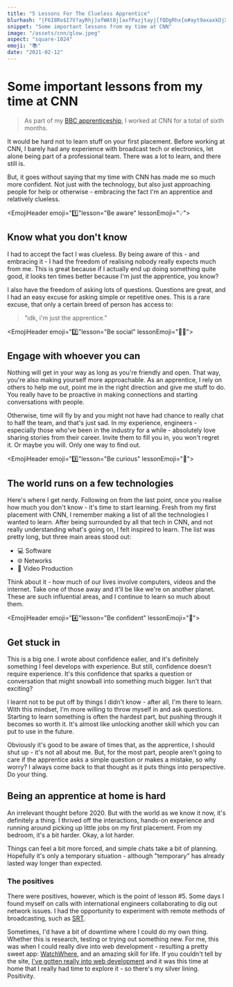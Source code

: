 ```yaml
---
title: "5 Lessons For The Clueless Apprentice"
blurhash: "|F6I8Ro$I7V?ayRhj]ofWAt8j[axfPazjtayj[fQDgRhx{o#ayt9axaxkDjXWBkDj]ayj[j[j[a}%johMvWAj]W9f6j@WAt8a#aeayj[j@axf6axV=WAo#j]WAj[j]j]kDoKWBfkj@aeayj]j]j]axWBjuj]ogkCaeadWA"
snippet: "Some important lessons from my time at CNN"
image: "/assets/cnn/glow.jpeg"
aspect: "square-1024"
emoji: "📚"
date: "2021-02-12"
---
```


# Some important lessons from my time at CNN

> As part of my [BBC apprenticeship](/bbc), I worked at CNN for a total of sixth months.

It would be hard not to learn stuff on your first placement. Before working at CNN, I barely had any experience with broadcast tech or electronics, let alone being part of a professional team. There was a lot to learn, and there still is.

But, it goes without saying that my time with CNN has made me so much more confident. Not just with the technology, but also just approaching people for help or otherwise - embracing the fact I'm an apprentice and relatively clueless.

<EmojiHeader emoji="1️⃣"lesson="Be aware" lessonEmoji="💡">

## Know what you don't know

</EmojiHeader>

<Picture
	pic="/assets/bbc/cable.jpg"
	caption=""
	alt="Network cable in server room"
/>

I had to accept the fact I was clueless. By being aware of this - and embracing it - I had the freedom of realising nobody really expects much from me. This is great because if I actually end up doing something quite good, it looks ten times better because I'm just the apprentice, you know?

I also have the freedom of asking lots of questions. Questions are great, and I had an easy excuse for asking simple or repetitive ones. This is a rare excuse, that only a certain breed of person has access to:

> "idk, i'm just the apprentice."

<EmojiHeader emoji="2️⃣"lesson="Be social" lessonEmoji="✌🏼">

## Engage with whoever you can

</EmojiHeader>

Nothing will get in your way as long as you're <StandoutText>friendly and open.</StandoutText> That way, you're also making yourself more approachable. As an apprentice, I rely on others to help me out, point me in the right direction and give me stuff to do. You really have to be proactive in making connections and starting conversations with people.

Otherwise, time will fly by and you might not have had chance to really chat to half the team, and that's just sad. In my experience, engineers - especially those who've been in the industry for a while - absolutely love sharing stories from their career. Invite them to fill you in, you won't regret it. Or maybe you will. Only one way to find out.

<EmojiHeader emoji="3️⃣"lesson="Be curious" lessonEmoji="💭">

## The world runs on a few technologies

</EmojiHeader>

<Picture
	pic="/assets/cnn/pi.gif"
	caption=""
	alt="Raspberry Pi computer board"
/>

Here's where I get nerdy. Following on from the last point, once you realise how much you don't know - it's time to start learning. Fresh from my first placement with CNN, I remember making a list of all the technologies I wanted to learn. After being surrounded by all that tech in CNN, and not really understanding what's going on, I felt inspired to learn. The list was pretty long, but three main areas stood out:

-   <span className="not-italic text-white">💻</span> Software
-   <span className="not-italic text-white">🌐</span> Networks
-   <span className="not-italic text-white">🎥</span> Video Production

Think about it - how much of our lives involve computers, videos and the internet. Take one of those away and it'll be like we're on another planet. These are such influential areas, and I continue to learn so much about them.

<EmojiHeader emoji="4️⃣"lesson="Be confident" lessonEmoji="🤘">

## Get stuck in

</EmojiHeader>

This is a big one. I wrote about confidence ealier, and it's definitely something I feel develops with experience. But still, confidence doesn't require experience. It's this confidence that sparks a question or conversation that might snowball into something much bigger. Isn't that exciting?

I learnt not to be put off by things I didn't know - after all, I'm there to learn. With this mindset, I'm more willing to throw myself in and ask questions. Starting to learn something is often the hardest part, but pushing through it becomes so worth it. It's almost like unlocking another skill which you can put to use in the future.

Obviously it's good to be aware of times that, as the apprentice, I should shut up - it's not all about me. But, for the most part, people aren't going to care if the apprentice asks a simple question or makes a mistake, so why worry? I always come back to that thought as it puts things into perspective. <StandoutText>Do your thing.</StandoutText>

<EmojiHeader emoji="5️⃣" lesson="Be positive" lessonEmoji="🌞">

## Being an apprentice at home is hard

</EmojiHeader>

<Picture
	pic="/assets/cnn/zoom.jpg"
	caption="Zoom. It's not the same, man."
	alt="Laptop with Zoom"
/>

An irrelevant thought before 2020. But with the world as we know it now, it's definitely a thing. I thrived off the interactions, hands-on experience and running around picking up little jobs on my first placement. From my bedroom, it's a bit harder. <StandoutText>Okay, a lot harder.</StandoutText>

Things can feel a bit more forced, and simple chats take a bit of planning. Hopefully it's only a temporary situation - although "temporary" has already lasted way longer than expected.

### The positives

There were positives, however, which is the point of lesson #5. Some days I found myself on calls with international engineers collaborating to dig out network issues. I had the opportunity to experiment with remote methods of broadcasting, such as [SRT](https://www.haivision.com/products/srt-secure-reliable-transport).

Sometimes, I'd have a bit of downtime where I could do my own thing. Whether this is research, testing or trying out something new. For me, this was when I could really dive into web development - resulting a pretty sweet app: [WatchWhere](/projects/watchwhere), and an amazing skill for life. If you couldn't tell by the site, [I've gotten really into web development](/projects) and it was this time at home that I really had time to explore it - so there's my silver lining. <StandoutText>Positivity.</StandoutText>
